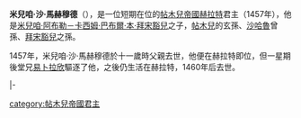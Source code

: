 '''米兒咱·沙·馬赫穆德'''（{{bd|1446年||1460年后}}），是一位短期在位的[[帖木兒帝國|帖木兒帝國]][[赫拉特|赫拉特]]君主（1457年），他是[[阿布勒－卡西姆·巴布爾·本·拜宋豁兒|米兒咱·阿布勒－卡西姆·巴布爾·本·拜宋豁兒]]之子，[[帖木兒|帖木兒]]的玄孫、[[沙哈魯|沙哈魯]]曾孫、[[拜宋豁兒|拜宋豁兒]]之孫。

1457年，米兒咱·沙·馬赫穆德於十一歲時父親去世，他便在赫拉特即位，但一星期後堂兄[[易卜拉欣·米尔扎|易卜拉欣]]驅逐了他，之後仍生活在赫拉特，1460年后去世。

{{s-start}}
{{s-hou|[[帖木兒帝國|帖木兒帝國]]||1446年||不详|}}
{{s-reg}}
|-
{{s-bef|before=[[阿布勒－卡西姆·巴布爾·本·拜宋豁兒|阿布勒－卡西姆·巴布爾·本·拜宋豁兒]]}}
{{s-ttl|title=[[帖木兒帝國|帖木兒帝國蘇丹]]（赫拉特）|years=1457年}}
{{s-aft|after=[[易卜拉欣·米尔扎|易卜拉欣·米尔扎]]}}
{{s-end}}

{{帖木兒帝國}}
[[category:帖木兒帝國君主|category:帖木兒帝國君主]]